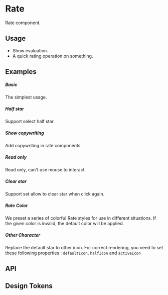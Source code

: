 
<Meta of={KitRateStories} />

# Rate

Rate component.

## Usage

-   Show evaluation.
-   A quick rating operation on something.

## Examples

##### Basic

The simplest usage.

<CustomCanvas content={Examples.Basic} source={Sources.Basic} id="rate-basic" />

##### Half star

Support select half star.

<CustomCanvas content={Examples.Half} source={Sources.Half} id="rate-half" />

##### Show copywriting

Add copywriting in rate components.

<CustomCanvas content={Examples.Copywriting} source={Sources.Copywriting} id="rate-copywriting" />

##### Read only

Read only, can't use mouse to interact.

<CustomCanvas content={Examples.Readonly} source={Sources.Readonly} id="rate-read-only" />

##### Clear star

Support set allow to clear star when click again.

<CustomCanvas content={Examples.Allowclear} source={Sources.Allowclear} id="rate-allow-clear" />

##### Rate Color

We preset a series of colorful Rate styles for use in different situations. If the given color is invalid, the default color will be applied.

<CustomCanvas content={Examples.Color} source={Sources.Color} id="rate-color" />

##### Other Character

Replace the default star to other icon. For correct rendering, you need to set these following properties : `defaultIcon`, `halfIcon` and `activeIcon`

<CustomCanvas content={Examples.Otherchar} source={Sources.Otherchar} id="rate-other-character" />

## API

<Canvas of={KitRateStories.Api} />

<Controls of={KitRateStories.Api} />

## Design Tokens

<DesignTokens path="components.Rate" tokens={fields?.components?.Rate} />
